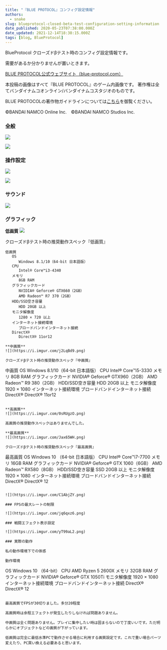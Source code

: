 ```yaml
---
title: "『BLUE PROTOCOL』コンフィグ設定情報"
authors:
  - snake
slug: blueprotocol-closed-beta-test-configuration-setting-information
date_published: 2020-05-23T07:38:00.000Z
date_updated: 2021-12-14T18:38:15.000Z
tags: [blog, BlueProtocol]
---
```


BlueProtocol クローズドβテスト時のコンフィグ設定情報です。

需要があるか分かりませんが置いときます。

[BLUE PROTOCOL公式ウェブサイト（blue-protocol.com）](https://blue-protocol.com/)

本投稿の画像はすべて『BLUE PROTOCOL』のゲーム内画像です。
著作権は全てバンダイナムコオンライン/バンダイナムコスタジオのものです。

BLUE PROTOCOLの著作物ガイドラインについては[こちら](https://blue-protocol.com/support/guideline/)を御覧ください。

©BANDAI NAMCO Online Inc.　©BANDAI NAMCO Studios Inc.

### 全般

![](https://i.imgur.com/Zv84wxh.png)

![](https://i.imgur.com/Q979OqX.png)

### 操作設定

![](https://i.imgur.com/Z1a3ecM.png)

![](https://i.imgur.com/CoBGJIz.png)

### サウンド

![](https://i.imgur.com/zlaXUwl.png)

### グラフィック

**低画質**
![](https://i.imgur.com/5nE2puu.png)

クローズドβテスト時の推奨動作スペック『低画質』

```
低画質
   OS
      Windows 8.1/10（64-bit 日本語版）
   CPU
      Intel® Core™i3-4340
   メモリ
      8GB RAM
   グラフィックカード
      NVIDIA® Geforce® GTX660（2GB）
      AMD Radeon™ R7 370（2GB）
   HDD/SSD空き容量
      HDD 20GB 以上
   モニタ解像度
      1280 × 720 以上
   インターネット接続環境
      ブロードバンドインターネット接続
   DirectX®
      DirectX® 11or12

**中画質**
![](https://i.imgur.com/j2LqBd9.png)

クローズドβテスト時の推奨動作スペック『中画質』

```
中画質
   OS
      Windows 8.1/10（64-bit 日本語版）
   CPU
      Intel® Core™i5-3330
   メモリ
      8GB RAM
   グラフィックカード
      NVIDIA® Geforce® GTX960（2GB）
      AMD Radeon™ R9 380（2GB）
   HDD/SSD空き容量
      HDD 20GB 以上 
   モニタ解像度
      1920 × 1080
   インターネット接続環境
      ブロードバンドインターネット接続
    DirectX®
      DirectX® 11or12
```

**高画質**
![](https://i.imgur.com/0sRUgzO.png)

高画質の推奨動作スペックはありませんでした。

**最高画質**
![](https://i.imgur.com/Jax65WH.png)

クローズドβテスト時の推奨動作スペック『最高画質』

```
最高画質
   OS
      Windows 10 （64-bit 日本語版）
   CPU
      Intel® Core™i7-7700
   メモリ
      16GB RAM
   グラフィックカード
      NVIDIA® Geforce® GTX 1060（6GB）
      AMD Radeon™ RX580（8GB）
   HDD/SSD空き容量
      SSD 20GB 以上
   モニタ解像度
      1920 × 1080
   インターネット接続環境
      ブロードバンドインターネット接続 
   DirectX®
      DirectX® 12
```

![](https://i.imgur.com/C1AbjZY.png)

### FPSの最大レートの制限

![](https://i.imgur.com/jq6qxz6.png)

### 戦闘エフェクト表示設定

![](https://i.imgur.com/yT99aL2.png)

### 実際の動作

私の動作環境下での体感

動作環境
```
   OS
      Windows 10 （64-bit）
   CPU
      AMD Ryzen 5 2600X 
   メモリ
      32GB RAM
   グラフィックカード
      NVIDIA® Geforce® GTX 1050Ti
   モニタ解像度
      1920 × 1080
   インターネット接続環境
      ブロードバンドインターネット接続 
   DirectX®
      DirectX® 12
```

最高画質でFPSが30切りました。多分20程度

高画質時は余程エフェクトが発生したりしなければ問題ありません。

中画質は全く問題ありません。プレイに集中したい時は固まらないので丁度いいです。ただ明らかにオブジェクトなどの画質が下がっています。

低画質は完全に最低水準PCで動作させる場合に利用する画質設定です。これで重い場合パーツ変えたり、PC買い換える必要あると思います。
